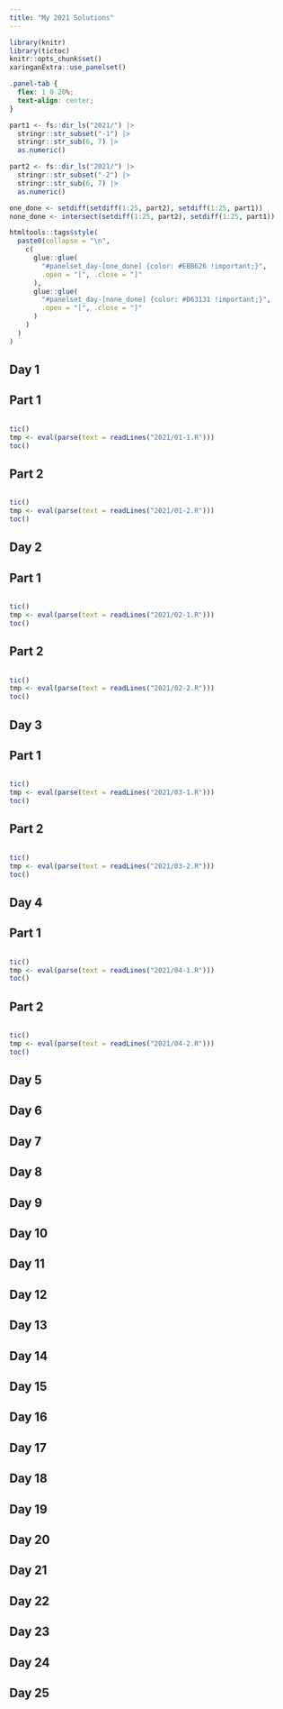 ```yaml
---
title: "My 2021 Solutions"
---
```


```r
library(knitr)
library(tictoc)
knitr::opts_chunk$set()
xaringanExtra::use_panelset()
```

```css
.panel-tab {
  flex: 1 0 20%;
  text-align: center;
}
```

```r
part1 <- fs::dir_ls("2021/") |>
  stringr::str_subset("-1") |>
  stringr::str_sub(6, 7) |>
  as.numeric()

part2 <- fs::dir_ls("2021/") |>
  stringr::str_subset("-2") |>
  stringr::str_sub(6, 7) |>
  as.numeric()

one_done <- setdiff(setdiff(1:25, part2), setdiff(1:25, part1))
none_done <- intersect(setdiff(1:25, part2), setdiff(1:25, part1))

htmltools::tags$style(
  paste0(collapse = "\n",
    c(
      glue::glue(
        "#panelset_day-[one_done] {color: #EBB626 !important;}",
        .open = "[", .close = "]"
      ),
      glue::glue(
        "#panelset_day-[none_done] {color: #D63131 !important;}",
        .open = "[", .close = "]"
      )
    )
  )
)
```

::::: {.panelset}

::: {.panel}

# Day 1 {.panel-name}

## Part 1

```r
```

```r
tic()
tmp <- eval(parse(text = readLines("2021/01-1.R")))
toc()
```

## Part 2

```r
```

```r
tic()
tmp <- eval(parse(text = readLines("2021/01-2.R")))
toc()
```

:::

::: {.panel}

# Day 2 {.panel-name}

## Part 1

```r
```

```r
tic()
tmp <- eval(parse(text = readLines("2021/02-1.R")))
toc()
```

## Part 2

```r
```

```r
tic()
tmp <- eval(parse(text = readLines("2021/02-2.R")))
toc()
```

:::

::: {.panel}

# Day 3 {.panel-name}

## Part 1

```r
```

```r
tic()
tmp <- eval(parse(text = readLines("2021/03-1.R")))
toc()
```

## Part 2

```r
```

```r
tic()
tmp <- eval(parse(text = readLines("2021/03-2.R")))
toc()
```

:::

::: {.panel}

# Day 4 {.panel-name}

## Part 1

```r
```

```r
tic()
tmp <- eval(parse(text = readLines("2021/04-1.R")))
toc()
```

## Part 2

```r
```

```r
tic()
tmp <- eval(parse(text = readLines("2021/04-2.R")))
toc()
```

:::

::: {.panel}

# Day 5 {.panel-name}

:::

::: {.panel}

# Day 6 {.panel-name}

:::

::: {.panel}

# Day 7 {.panel-name}

:::

::: {.panel}

# Day 8 {.panel-name}

:::

::: {.panel}

# Day 9 {.panel-name}

:::

::: {.panel}

# Day 10 {.panel-name}

:::

::: {.panel}

# Day 11 {.panel-name}

:::

::: {.panel}

# Day 12 {.panel-name}

:::

::: {.panel}

# Day 13 {.panel-name}

:::

::: {.panel}

# Day 14 {.panel-name}

:::

::: {.panel}

# Day 15 {.panel-name}

:::

::: {.panel}

# Day 16 {.panel-name}

:::

::: {.panel}

# Day 17 {.panel-name}

:::

::: {.panel}

# Day 18 {.panel-name}

:::

::: {.panel}

# Day 19 {.panel-name}

:::

::: {.panel}

# Day 20 {.panel-name}

:::

::: {.panel}

# Day 21 {.panel-name}

:::

::: {.panel}

# Day 22 {.panel-name}

:::

::: {.panel}

# Day 23 {.panel-name}

:::

::: {.panel}

# Day 24 {.panel-name}

:::

::: {.panel}

# Day 25 {.panel-name}

:::

:::::
